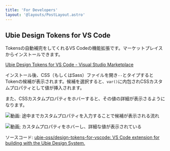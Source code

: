 ```yaml
---
title: 'For Developers'
layout: '@layouts/PostLayout.astro'
---
```


## Ubie Design Tokens for VS Code

Tokensの自動補完をしてくれるVS Codeの機能拡張です。マーケットプレイスからインストールできます。

[Ubie Design Tokens for VS Code - Visual Studio Marketplace](https://marketplace.visualstudio.com/items?itemName=Ubie.ubie-design-tokens-for-vscode)

インストール後、CSS（もしくはSass）ファイルを開き`--`とタイプするとTokenの候補が表示されます。候補を選択すると、`var()`に内包されCSSカスタムプロパティとして値が挿入されます。

また、CSSカスタムプロパティをホバーすると、その値の詳細が表示さるようになります。

![動画: 途中までカスタムプロパティを入力することで候補が表示される流れ](/assets/images/vscode-plugin-screenshot-autocomplete.gif)

![動画; カスタムプロパティをホバーし、詳細な値が表示されている](/assets/images/vscode-plugin-screenshot-hover.gif)

ソースコード: [ubie-oss/design-tokens-for-vscode: VS Code extension for building with the Ubie Design System.](https://github.com/ubie-oss/design-tokens-for-vscode)
